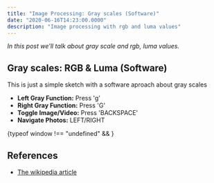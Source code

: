 ```yaml
---
title: "Image Processing: Gray scales (Software)"
date: "2020-06-16T14:23:00.0000"
description: "Image processing with rgb and luma values"
---
```


_In this post we'll talk about gray scale and rgb, luma values._


## Gray scales: RGB & Luma (Software)

This is just a simple sketch with a software aproach about gray scales

- __Left Gray Function:__ Press 'g'
- __Right Gray Function:__ Press 'G'
- __Toggle Image/Video:__ Press 'BACKSPACE'
- __Navigate Photos:__ LEFT/RIGHT

<div>{typeof window !== "undefined" && <GraySketch />}</div>

## References

- [The wikipedia article](https://en.wikipedia.org/wiki/HSL_and_HSV#Disadvantages)

